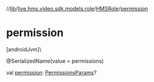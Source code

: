 //[lib](/api-reference/android/v2/home/content)/[live.hms.video.sdk.models.role](../index)/[HMSRole](index)/[permission](permission)

# permission

[androidJvm]\

@SerializedName(value = permissions)

val [permission](permission): [PermissionsParams](../-permissions-params/index)?
